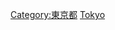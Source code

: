 {{日本行政區劃分類導航|建築物}}
{{Commonscat|Buildings in Tokyo}}

[[Category:東京都|Category:東京都]]
[[Category:日本各都道府縣建築物|Tokyo]]